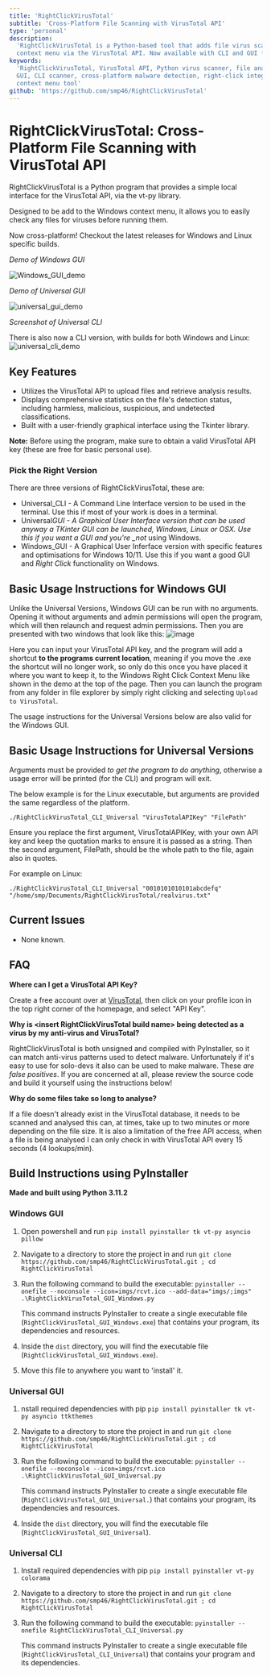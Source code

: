 ```yaml
---
title: 'RightClickVirusTotal'
subtitle: 'Cross-Platform File Scanning with VirusTotal API'
type: 'personal'
description:
  'RightClickVirusTotal is a Python-based tool that adds file virus scanning directly to your
  context menu via the VirusTotal API. Now available with CLI and GUI for Windows, Linux, and macOS.'
keywords:
  'RightClickVirusTotal, VirusTotal API, Python virus scanner, file analysis, security tool, Tkinter
  GUI, CLI scanner, cross-platform malware detection, right-click integration, PyInstaller, Windows
  context menu tool'
github: 'https://github.com/smp46/RightClickVirusTotal'
---
```


# RightClickVirusTotal: Cross-Platform File Scanning with VirusTotal API

RightClickVirusTotal is a Python program that provides a simple local interface for the VirusTotal
API, via the vt-py library.

Designed to be add to the Windows context menu, it allows you to easily check any files for viruses
before running them.

Now cross-platform! Checkout the latest releases for Windows and Linux specific builds.

_Demo of Windows GUI_

![Windows_GUI_demo](https://cdn.statically.io/gh/smp46/smp46.github.io/nextjs/assets/rcvt/Windows_GUI.gif)

_Demo of Universal GUI_

![universal_gui_demo](https://cdn.statically.io/gh/smp46/smp46.github.io/nextjs/assets/rcvt/Universal_GUI.gif)

_Screenshot of Universal CLI_

There is also now a CLI version, with builds for both Windows and Linux:
![universal_cli_demo](https://cdn.statically.io/gh/smp46/smp46.github.io/nextjs/assets/rcvt/Universal_CLI.png?q=85&f=webp)

## Key Features

- Utilizes the VirusTotal API to upload files and retrieve analysis results.
- Displays comprehensive statistics on the file's detection status, including harmless, malicious,
  suspicious, and undetected classifications.
- Built with a user-friendly graphical interface using the Tkinter library.

**Note:** Before using the program, make sure to obtain a valid VirusTotal API key (these are free
for basic personal use).

### Pick the Right Version

There are three versions of RightClickVirusTotal, these are:

- Universal_CLI - A Command Line Interface version to be used in the terminal. Use this if most of
  your work is does in a terminal.
- Universal*GUI - A Graphical User Interface version that can be used anyway a TKinter GUI can be
  launched, Windows, Linux or OSX. Use this if you want a GUI and you're \_not* using Windows.
- Windows_GUI - A Graphical User Inferface version with specific features and optimisations for
  Windows 10/11. Use this if you want a good GUI and _Right Click_ functionality on Windows.

## Basic Usage Instructions for Windows GUI

Unlike the Universal Versions, Windows GUI can be run with no arguments. Opening it without
arguments and admin permissions will open the program, which will then relaunch and request admin
permissions. Then you are presented with two windows that look like this:
![image](https://cdn.statically.io/gh/smp46/smp46.github.io/nextjs/assets/rcvt/Windows_Instructions.png?q=85&f=webp)

Here you can input your VirusTotal API key, and the program will add a shortcut **to the programs
current location**, meaning if you move the .exe the shortcut will no longer work, so only do this
once you have placed it where you want to keep it, to the Windows Right Click Context Menu like
shown in the demo at the top of the page. Then you can launch the program from any folder in file
explorer by simply right clicking and selecting `Upload to VirusTotal`.

The usage instructions for the Universal Versions below are also valid for the Windows GUI.

## Basic Usage Instructions for Universal Versions

Arguments must be provided _to get the program to do anything_, otherwise a usage error will be
printed (for the CLI) and program will exit.

The below example is for the Linux executable, but arguments are provided the same regardless of the
platform.

`./RightClickVirusTotal_CLI_Universal "VirusTotalAPIKey" "FilePath"`

Ensure you replace the first argument, VirusTotalAPIKey, with your own API key and keep the
quotation marks to ensure it is passed as a string. Then the second argument, FilePath, should be
the whole path to the file, again also in quotes.

For example on Linux:

`./RightClickVirusTotal_CLI_Universal "0010101010101abcdefq" "/home/smp/Documents/RightClickVirusTotal/realvirus.txt"`

## Current Issues

- None known.

## FAQ

**Where can I get a VirusTotal API Key?**

Create a free account over at [VirusTotal](https://www.virustotal.com), then click on your profile
icon in the top right corner of the homepage, and select "API Key".

**Why is \<insert RightClickVirusTotal build name\> being detected as a virus by my anti-virus and
VirusTotal?**

RightClickVirusTotal is both unsigned and compiled with PyInstaller, so it can match anti-virus
patterns used to detect malware. Unfortunately if it's easy to use for solo-devs it also can be used
to make malware. These _are false positives_. If you are concerned at all, please review the source
code and build it yourself using the instructions below!

**Why do some files take so long to analyse?**

If a file doesn't already exist in the VirusTotal database, it needs to be scanned and analysed this
can, at times, take up to two minutes or more depending on the file size. It is also a limitation of
the free API access, when a file is being analysed I can only check in with VirusTotal API every 15
seconds (4 lookups/min).

## Build Instructions using PyInstaller

**Made and built using Python 3.11.2**

### Windows GUI

1. Open powershell and run `pip install pyinstaller tk vt-py asyncio pillow`

2. Navigate to a directory to store the project in and run
   `git clone https://github.com/smp46/RightClickVirusTotal.git ; cd RightClickVirusTotal`

3. Run the following command to build the executable:
   `pyinstaller --onefile --noconsole --icon=imgs/rcvt.ico --add-data="imgs/;imgs" .\RightClickVirusTotal_GUI_Windows.py`

   This command instructs PyInstaller to create a single executable file
   (`RightClickVirusTotal_GUI_Windows.exe`) that contains your program, its dependencies and
   resources.

4. Inside the `dist` directory, you will find the executable file
   (`RightClickVirusTotal_GUI_Windows.exe`).

5. Move this file to anywhere you want to 'install' it.

### Universal GUI

1. nstall required dependencies with pip `pip install pyinstaller tk vt-py asyncio ttkthemes`

2. Navigate to a directory to store the project in and run
   `git clone https://github.com/smp46/RightClickVirusTotal.git ; cd RightClickVirusTotal`

3. Run the following command to build the executable:
   `pyinstaller --onefile --noconsole --icon=imgs/rcvt.ico .\RightClickVirusTotal_GUI_Universal.py`

   This command instructs PyInstaller to create a single executable file
   (`RightClickVirusTotal_GUI_Universal.`) that contains your program, its dependencies and
   resources.

4. Inside the `dist` directory, you will find the executable file
   (`RightClickVirusTotal_GUI_Universal`).

### Universal CLI

1. Install required dependencies with pip `pip install pyinstaller vt-py colorama`

2. Navigate to a directory to store the project in and run
   `git clone https://github.com/smp46/RightClickVirusTotal.git ; cd RightClickVirusTotal`

3. Run the following command to build the executable:
   `pyinstaller --onefile RightClickVirusTotal_CLI_Universal.py`

   This command instructs PyInstaller to create a single executable file
   (`RightClickVirusTotal_CLI_Universal`) that contains your program and its dependencies.
